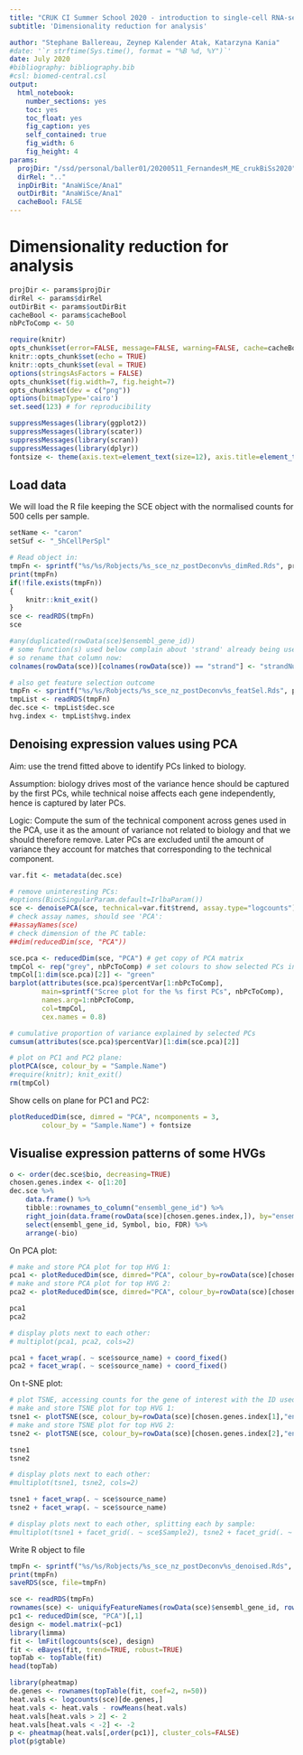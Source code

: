 ```yaml
---
title: "CRUK CI Summer School 2020 - introduction to single-cell RNA-seq analysis"
subtitle: 'Dimensionality reduction for analysis'

author: "Stephane Ballereau, Zeynep Kalender Atak, Katarzyna Kania"
#date: '`r strftime(Sys.time(), format = "%B %d, %Y")`'
date: July 2020
#bibliography: bibliography.bib
#csl: biomed-central.csl
output:
  html_notebook:
    number_sections: yes
    toc: yes
    toc_float: yes
    fig_caption: yes
    self_contained: true
    fig_width: 6
    fig_height: 4
params:
  projDir: "/ssd/personal/baller01/20200511_FernandesM_ME_crukBiSs2020"
  dirRel: ".."
  inpDirBit: "AnaWiSce/Ana1"
  outDirBit: "AnaWiSce/Ana1"
  cacheBool: FALSE
---
```


# Dimensionality reduction for analysis

```r
projDir <- params$projDir
dirRel <- params$dirRel
outDirBit <- params$outDirBit
cacheBool <- params$cacheBool
nbPcToComp <- 50
```

```r
require(knitr)
opts_chunk$set(error=FALSE, message=FALSE, warning=FALSE, cache=cacheBool)
knitr::opts_chunk$set(echo = TRUE)
knitr::opts_chunk$set(eval = TRUE) 
options(stringsAsFactors = FALSE)
opts_chunk$set(fig.width=7, fig.height=7)
opts_chunk$set(dev = c("png"))
options(bitmapType='cairo')
set.seed(123) # for reproducibility 
```

```r
suppressMessages(library(ggplot2))
suppressMessages(library(scater))
suppressMessages(library(scran))
suppressMessages(library(dplyr))
fontsize <- theme(axis.text=element_text(size=12), axis.title=element_text(size=16))
```

## Load data

We will load the R file keeping the SCE object with the normalised counts for 500 cells per sample.

```r
setName <- "caron"
setSuf <- "_5hCellPerSpl"

# Read object in:
tmpFn <- sprintf("%s/%s/Robjects/%s_sce_nz_postDeconv%s_dimRed.Rds", projDir, outDirBit, setName, setSuf)
print(tmpFn)
if(!file.exists(tmpFn))
{
	knitr::knit_exit()
}
sce <- readRDS(tmpFn)
sce

#any(duplicated(rowData(sce)$ensembl_gene_id))
# some function(s) used below complain about 'strand' already being used in row data,
# so rename that column now:
colnames(rowData(sce))[colnames(rowData(sce)) == "strand"] <- "strandNum"

# also get feature selection outcome
tmpFn <- sprintf("%s/%s/Robjects/%s_sce_nz_postDeconv%s_featSel.Rds", projDir, outDirBit, setName, setSuf)
tmpList <- readRDS(tmpFn)
dec.sce <- tmpList$dec.sce
hvg.index <- tmpList$hvg.index
```

## Denoising expression values using PCA

Aim: use the trend fitted above to identify PCs linked to biology.

Assumption: biology drives most of the variance hence should be captured by the first PCs, while technical noise affects each gene independently, hence is captured by later PCs.

Logic: Compute the sum of the technical component across genes used in the PCA, use it as the amount of variance not related to biology and that we should therefore remove. Later PCs are excluded until the amount of variance they account for matches that corresponding to the technical component. 

```r
var.fit <- metadata(dec.sce)

# remove uninteresting PCs:
#options(BiocSingularParam.default=IrlbaParam())
sce <- denoisePCA(sce, technical=var.fit$trend, assay.type="logcounts")
# check assay names, should see 'PCA':
##assayNames(sce)
# check dimension of the PC table:
##dim(reducedDim(sce, "PCA")) 

sce.pca <- reducedDim(sce, "PCA") # get copy of PCA matrix
tmpCol <- rep("grey", nbPcToComp) # set colours to show selected PCs in green
tmpCol[1:dim(sce.pca)[2]] <- "green"
barplot(attributes(sce.pca)$percentVar[1:nbPcToComp],
        main=sprintf("Scree plot for the %s first PCs", nbPcToComp),
        names.arg=1:nbPcToComp,
        col=tmpCol,
        cex.names = 0.8)

# cumulative proportion of variance explained by selected PCs
cumsum(attributes(sce.pca)$percentVar)[1:dim(sce.pca)[2]]

# plot on PC1 and PC2 plane:
plotPCA(sce, colour_by = "Sample.Name")
#require(knitr); knit_exit()
rm(tmpCol)
```

Show cells on plane for PC1 and PC2:

```r
plotReducedDim(sce, dimred = "PCA", ncomponents = 3, 
		colour_by = "Sample.Name") + fontsize
```

## Visualise expression patterns of some HVGs

```r
o <- order(dec.sce$bio, decreasing=TRUE)
chosen.genes.index <- o[1:20]
dec.sce %>%
	data.frame() %>%
	tibble::rownames_to_column("ensembl_gene_id") %>%
	right_join(data.frame(rowData(sce)[chosen.genes.index,]), by="ensembl_gene_id") %>%
	select(ensembl_gene_id, Symbol, bio, FDR) %>%
	arrange(-bio)
```

On PCA plot:

```r
# make and store PCA plot for top HVG 1:
pca1 <- plotReducedDim(sce, dimred="PCA", colour_by=rowData(sce)[chosen.genes.index[1],"ensembl_gene_id"]) + fontsize  # + coord_fixed()
# make and store PCA plot for top HVG 2:
pca2 <- plotReducedDim(sce, dimred="PCA", colour_by=rowData(sce)[chosen.genes.index[2],"ensembl_gene_id"]) + fontsize # + coord_fixed()

pca1
pca2
```

```r
# display plots next to each other:
# multiplot(pca1, pca2, cols=2)

pca1 + facet_wrap(. ~ sce$source_name) + coord_fixed()
pca2 + facet_wrap(. ~ sce$source_name) + coord_fixed()
```

On t-SNE plot:

```r
# plot TSNE, accessing counts for the gene of interest with the ID used to name rows in the count matrix:
# make and store TSNE plot for top HVG 1:
tsne1 <- plotTSNE(sce, colour_by=rowData(sce)[chosen.genes.index[1],"ensembl_gene_id"]) + fontsize
# make and store TSNE plot for top HVG 2:
tsne2 <- plotTSNE(sce, colour_by=rowData(sce)[chosen.genes.index[2],"ensembl_gene_id"]) + fontsize

tsne1
tsne2
```

```r
# display plots next to each other:
#multiplot(tsne1, tsne2, cols=2)

tsne1 + facet_wrap(. ~ sce$source_name)
tsne2 + facet_wrap(. ~ sce$source_name)

# display plots next to each other, splitting each by sample:
#multiplot(tsne1 + facet_grid(. ~ sce$Sample2), tsne2 + facet_grid(. ~ sce$Sample2), cols=2)
```

Write R object to file

```r
tmpFn <- sprintf("%s/%s/Robjects/%s_sce_nz_postDeconv%s_denoised.Rds", projDir, outDirBit, setName, setSuf)
print(tmpFn)
saveRDS(sce, file=tmpFn)
```

<!-- http://bioinformatics.age.mpg.de/presentations-tutorials/presentations/modules/single-cell//bioconductor_tutorial.html -->

```r
sce <- readRDS(tmpFn)
rownames(sce) <- uniquifyFeatureNames(rowData(sce)$ensembl_gene_id, rowData(sce)$Symbol)
pc1 <- reducedDim(sce, "PCA")[,1]
design <- model.matrix(~pc1)
library(limma)
fit <- lmFit(logcounts(sce), design)
fit <- eBayes(fit, trend=TRUE, robust=TRUE)
topTab <- topTable(fit)
head(topTab)
```

```r
library(pheatmap)
de.genes <- rownames(topTable(fit, coef=2, n=50))
heat.vals <- logcounts(sce)[de.genes,]
heat.vals <- heat.vals - rowMeans(heat.vals)
heat.vals[heat.vals > 2] <- 2
heat.vals[heat.vals < -2] <- -2
p <- pheatmap(heat.vals[,order(pc1)], cluster_cols=FALSE)
plot(p$gtable)
```

